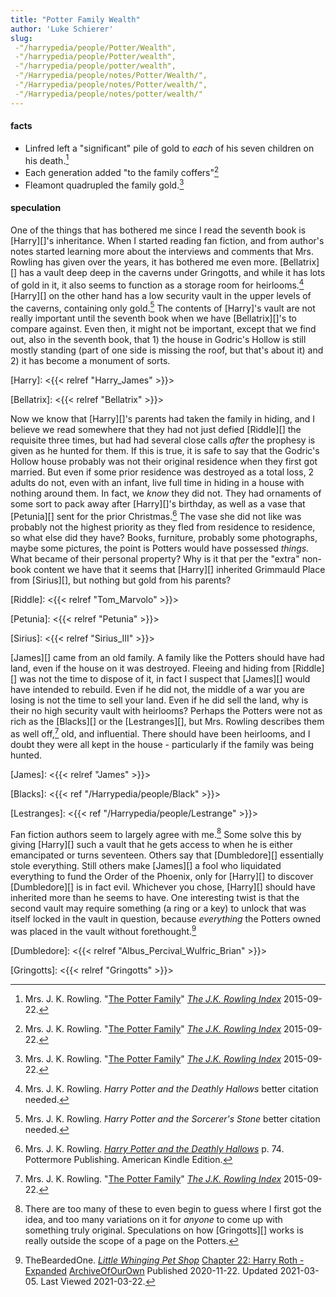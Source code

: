 ```yaml
---
title: "Potter Family Wealth"
author: 'Luke Schierer'
slug:
 -"/harrypedia/people/Potter/Wealth",
 -"/harrypedia/people/Potter/wealth",
 -"/harrypedia/people/potter/wealth",
 -"/Harrypedia/people/notes/Potter/Wealth/",
 -"/Harrypedia/people/notes/Potter/wealth/",
 -"/Harrypedia/people/notes/potter/wealth/"
---
```


#### facts

* Linfred left a "significant" pile of gold to *each* of his seven children on his death.[^221121-2]
* Each generation added "to the family coffers"[^221121-3]
* Fleamont quadrupled the family gold.[^221121-4]

[^221121-2]: Mrs. J. K. Rowling.
    "[The Potter Family](https://www.rowlingindex.org/work/pmpfam/)"
    _[The J.K. Rowling Index](https://www.rowlingindex.org)_ 2015-09-22.

[^221121-3]: Mrs. J. K. Rowling.
    "[The Potter Family](https://www.rowlingindex.org/work/pmpfam/)"
    _[The J.K. Rowling Index](https://www.rowlingindex.org)_ 2015-09-22.

[^221121-4]: Mrs. J. K. Rowling.
    "[The Potter Family](https://www.rowlingindex.org/work/pmpfam/)"
    _[The J.K. Rowling Index](https://www.rowlingindex.org)_ 2015-09-22.

#### speculation

One of the things that has bothered me since I read the seventh book is
[Harry][]'s inheritance.  When I started reading fan fiction, and from author's
notes started learning more about the interviews and comments that Mrs. Rowling
has given over the years, it has bothered me even more.  [Bellatrix][] has a
vault deep deep in the caverns under Gringotts, and while it has lots of gold
in it, it also seems to function as a storage room for heirlooms.[^200725-1]
[Harry][] on the other hand has a low security vault in the upper levels of the
caverns, containing only gold.[^200725-2]  The contents of [Harry]'s vault are
not really important until the seventh book when we have [Bellatrix][]'s to
compare against.  Even then, it might not be important, except that we find
out, also in the seventh book, that 1) the house in Godric's Hollow is still
mostly standing (part of one side is missing the roof, but that's about it) and
2) it has become a monument of sorts.  

[Harry]: <{{< relref "Harry_James" >}}>

[Bellatrix]: <{{< relref "Bellatrix" >}}>

Now we know that [Harry][]'s parents had taken the family in hiding, and I
believe we read somewhere that they had not just defied [Riddle][] the
requisite three times, but had had several close calls *after* the prophesy is
given as he hunted for them. If this is true, it is safe to say that the
Godric's Hollow house probably was not their original residence when they first
got married.  But even if some prior residence was destroyed as a total loss, 2
adults do not, even with an infant, live full time in hiding in a house with
nothing around them.  In fact, we *know* they did not. They had ornaments of
some sort to pack away after [Harry][]'s birthday, as well as a vase that
[Petunia][] sent for the prior Christmas.[^210902-1]  The vase she did not like
was probably not the highest priority as they fled from residence to residence,
so what else did they have?  Books, furniture, probably some photographs, maybe
some pictures, the point is Potters would have possessed *things.*  What became
of their personal property?  Why is it that per the "extra" non-book content we
have that it seems that [Harry][] inherited Grimmauld Place from [Sirius][],
but nothing but gold from his parents? 

[Riddle]: <{{< relref "Tom_Marvolo" >}}>

[Petunia]: <{{< relref "Petunia" >}}>

[Sirius]: <{{< relref "Sirius_III" >}}>

[^210902-1]: Mrs. J. K. Rowling.
    _[Harry Potter and the Deathly Hallows](https://www.goodreads.com/book/show/136251.Harry_Potter_and_the_Deathly_Hallows)_
    p. 74. Pottermore Publishing. American Kindle Edition.

[James][] came from an old family.  A family like the Potters should have had
land, even if the house on it was destroyed.  Fleeing and hiding from
[Riddle][] was not the time to dispose of it, in fact I suspect that [James][]
would have intended to rebuild.  Even if he did not, the middle of a war you
are losing is not the time to sell your land.  Even if he did sell the land,
why is their no high security vault with heirlooms?  Perhaps the Potters were
not as rich as the [Blacks][] or the [Lestranges][], but Mrs. Rowling describes
them as well off,[^221129-1] old, and influential.  There should have been
heirlooms, and I doubt they were all kept in the house - particularly if the
family was being hunted.  

[James]: <{{< relref "James" >}}> 

[Blacks]: <{{< ref "/Harrypedia/people/Black" >}}>

[Lestranges]: <{{< ref "/Harrypedia/people/Lestrange" >}}>

[^221129-1]: Mrs. J. K. Rowling.
    "[The Potter Family](https://www.rowlingindex.org/work/pmpfam/)"
    _[The J.K. Rowling Index](https://www.rowlingindex.org)_ 2015-09-22.

Fan fiction authors seem to largely agree with me.[^211117-1]  Some solve this
by giving [Harry][] such a vault that he gets access to when he is either
emancipated or turns seventeen.  Others say that [Dumbledore][] essentially
stole everything.  Still others make [James][] a fool who liquidated everything
to fund the Order of the Phoenix, only for [Harry][] to discover [Dumbledore][]
is in fact evil.  Whichever you chose, [Harry][] should have inherited more
than he seems to have. One interesting twist is that the second vault may
require something (a ring or a key) to unlock that was itself locked in the
vault in question, because *everything* the Potters owned was placed in the
vault without forethought.[^210322-1]

[^211117-1]: There are too many of these to even begin to guess where I first
    got the idea, and too many variations on it for *anyone* to come up with
    something truly original.  Speculations on how [Gringotts][] works is
    really outside the scope of a page on the Potters. 

[Dumbledore]: <{{< relref "Albus_Percival_Wulfric_Brian" >}}>

[Gringotts]: <{{< relref "Gringotts" >}}>

[^210618-7]: Mrs. J. K. Rowling. 
    _[Harry Potter and the Sorcerer's Stone](https://www.goodreads.com/book/show/3.Harry_Potter_and_the_Sorcerer_s_Stone)_
    p. 131. Pottermore Limited. American Kindle Edition. 

[^210618-8]: Mrs. J. K. Rowling. 
    _[Harry Potter and the Sorcerer's Stone](https://www.goodreads.com/book/show/3.Harry_Potter_and_the_Sorcerer_s_Stone)_
    p. 49. Pottermore Limited. American Kindle Edition. 

[^210517-11]: Mrs. J. K. Rowling. _Harry Potter and the Order of the Phoenix_
    better citation needed.

[^210517-10]: Mrs. J. K. Rowling. _Harry Potter and the Prisoner of Azkaban_
    better citation needed.

[^210517-9]: Mrs. J. K. Rowling. _Harry Potter and the Prisoner of Azkaban_
    better citation needed. Regardless of citation, the general idea is that if
    it is not taught until during or after seventh year, and even then many
    adults fail …

[^210517-8]: One work suggesting that Harry has been squashed:
    * FMPtrumpets. 
      _[How is this My Life?](https://archiveofourown.org/works/31033985)
      [Archive of Our Own](https://archiveofourown.org/)
      Published: 2021-05-02 Updated: 2021-05-16 Last Viewed: 2021-05-17

[^210517-7]: Mrs. J. K. Rowling. _Harry Potter and the Order of the Phoenix_
    Better citation needed. 

[^200710-1]: Mrs. J. K. Rowling. 
    _Harry Potter and the Order of the Phoenix_ 
    Kindle Locations 9456-9457. Pottermore Limited. American Kindle Edition. 

[^200710-2]: Mrs. J. K. Rowling. 
    _Harry Potter and the Sorcerer's Stone_ 
    p. 208. Pottermore Limited. American Kindle Edition. 

[^210322-1]: TheBeardedOne.
    _[Little Whinging Pet Shop](https://archiveofourown.org/works/27669059)_
    [Chapter 22: Harry Roth - Expanded](https://archiveofourown.org/works/27669059/chapters/73491705)
    [ArchiveOfOurOwn](https://archiveofourown.org) Published 2020-11-22. Updated 2021-03-05. Last Viewed 2021-03-22.

[^200710-3]: Tom Kristal. 
    _[Prongs Final Prank](https://www.fanfiction.net/s/4279550/1/Prongs-Final-Prank)_  
    [FanFiction by FictionPress](https://www.fanfiction.net/) Published 2008-03-26.  
    Last Viewed 2020-07-10. 

[^200602-1]: Mrs. J. K. Rowling. _Harry Potter and the Philosopher's Stone_
    Location 1527 of 3996. 

[^200527-1]: ivybelle.  _Don't Touch Me_, 
    [Archive of Our Own](https://archiveofourown.org/) last viewed 2020-05-27. 

[^200725-1]:  Mrs. J. K. Rowling. _Harry Potter and the Deathly Hallows_ better citation needed. 

[^200725-2]: Mrs. J. K. Rowling. _Harry Potter and the Sorcerer's Stone_ better citation needed.

[^210304-7]: Mrs. J. K. Rowling. _Harry Potter and the Half-Blood Prince_ pp. 85-86. Pottermore Publishing. American Kindle Edition. 

